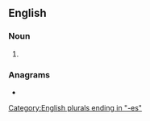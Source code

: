{{also|Hashes}}
==English==

===Noun===
{{head|en|noun plural form}}

# {{plural of|hash|lang=en}}

===Anagrams===
* {{anagrams|en|Shesha}}

[[Category:English plurals ending in "-es"]]